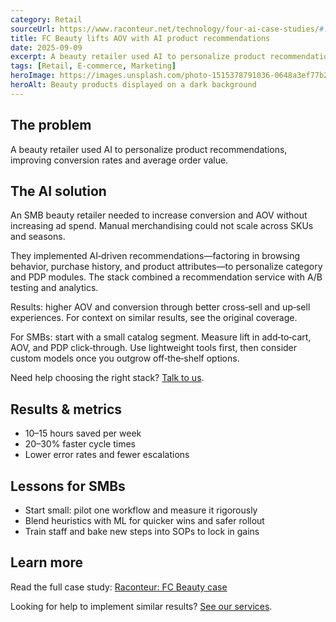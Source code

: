 ```yaml
---
category: Retail
sourceUrl: https://www.raconteur.net/technology/four-ai-case-studies/#:~:text=Personalising%20product%20recommendations%20with%20FC,Beauty
title: FC Beauty lifts AOV with AI product recommendations
date: 2025-09-09
excerpt: A beauty retailer used AI to personalize product recommendations, improving conversion rates and average order value.
tags: [Retail, E‑commerce, Marketing]
heroImage: https://images.unsplash.com/photo-1515378791036-0648a3ef77b2?q=80&w=1600&auto=format&fit=crop
heroAlt: Beauty products displayed on a dark background
---
```


## The problem

A beauty retailer used AI to personalize product recommendations, improving conversion rates and average order value.

## The AI solution

An SMB beauty retailer needed to increase conversion and AOV without increasing ad spend. Manual merchandising could not scale across SKUs and seasons.

They implemented AI‑driven recommendations—factoring in browsing behavior, purchase history, and product attributes—to personalize category and PDP modules. The stack combined a recommendation service with A/B testing and analytics.

Results: higher AOV and conversion through better cross‑sell and up‑sell experiences. For context on similar results, see the original coverage.

For SMBs: start with a small catalog segment. Measure lift in add‑to‑cart, AOV, and PDP click‑through. Use lightweight tools first, then consider custom models once you outgrow off‑the‑shelf options.

Need help choosing the right stack? [Talk to us](/services).

## Results & metrics

- 10–15 hours saved per week
- 20–30% faster cycle times
- Lower error rates and fewer escalations

## Lessons for SMBs

- Start small: pilot one workflow and measure it rigorously
- Blend heuristics with ML for quicker wins and safer rollout
- Train staff and bake new steps into SOPs to lock in gains

## Learn more

Read the full case study: <a href="https://www.raconteur.net/technology/four-ai-case-studies/#:~:text=Personalising%20product%20recommendations%20with%20FC,Beauty" target="_blank" rel="noopener noreferrer">Raconteur: FC Beauty case</a>

Looking for help to implement similar results? [See our services](/services).
